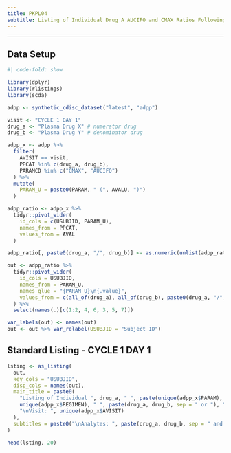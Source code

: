 ```yaml
---
title: PKPL04
subtitle: Listing of Individual Drug A AUCIFO and CMAX Ratios Following Drug A or Drug B
---
```


------------------------------------------------------------------------

::: panel-tabset
## Data Setup

```r
#| code-fold: show

library(dplyr)
library(rlistings)
library(scda)

adpp <- synthetic_cdisc_dataset("latest", "adpp")

visit <- "CYCLE 1 DAY 1"
drug_a <- "Plasma Drug X" # numerator drug
drug_b <- "Plasma Drug Y" # denominator drug

adpp_x <- adpp %>%
  filter(
    AVISIT == visit,
    PPCAT %in% c(drug_a, drug_b),
    PARAMCD %in% c("CMAX", "AUCIFO")
  ) %>%
  mutate(
    PARAM_U = paste0(PARAM, " (", AVALU, ")")
  )

adpp_ratio <- adpp_x %>%
  tidyr::pivot_wider(
    id_cols = c(USUBJID, PARAM_U),
    names_from = PPCAT,
    values_from = AVAL
  )

adpp_ratio[, paste0(drug_a, "/", drug_b)] <- as.numeric(unlist(adpp_ratio[, drug_a] / adpp_ratio[, drug_b]))

out <- adpp_ratio %>%
  tidyr::pivot_wider(
    id_cols = USUBJID,
    names_from = PARAM_U,
    names_glue = "{PARAM_U}\n{.value}",
    values_from = c(all_of(drug_a), all_of(drug_b), paste0(drug_a, "/", drug_b))
  ) %>%
  select(names(.)[c(1:2, 4, 6, 3, 5, 7)])

var_labels(out) <- names(out)
out <- out %>% var_relabel(USUBJID = "Subject ID")
```

## Standard Listing - CYCLE 1 DAY 1

```r
lsting <- as_listing(
  out,
  key_cols = "USUBJID",
  disp_cols = names(out),
  main_title = paste0(
    "Listing of Individual ", drug_a, " ", paste(unique(adpp_x$PARAM), collapse = " and "), " Ratios following ",
    unique(adpp_x$REGIMEN), " ", paste(drug_a, drug_b, sep = " or "), ", PK Population\nProtocol: xxnnnnn",
    "\nVisit: ", unique(adpp_x$AVISIT)
  ),
  subtitles = paste0("\nAnalytes: ", paste(drug_a, drug_b, sep = " and "))
)

head(lsting, 20)
```
:::
